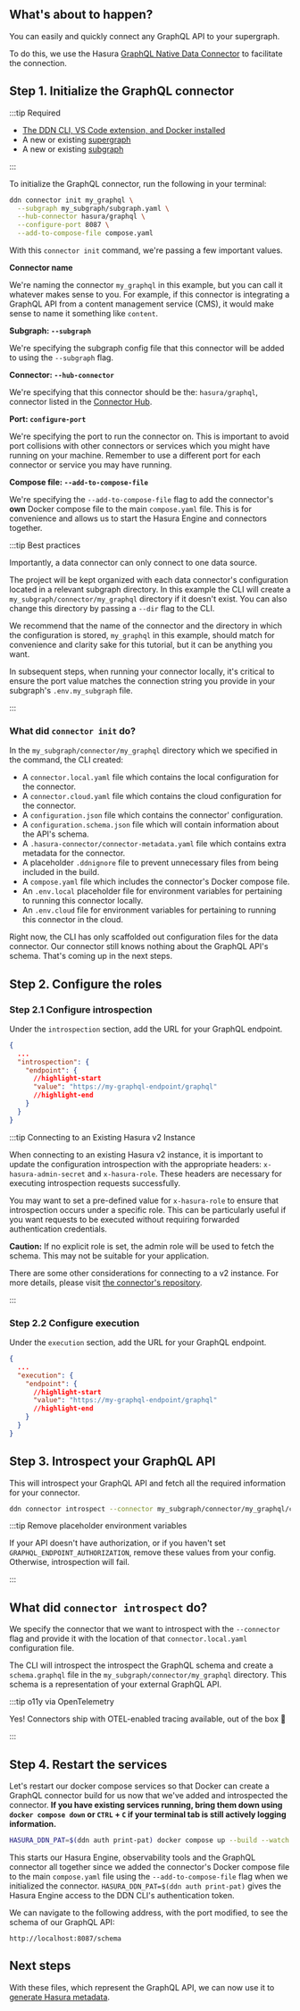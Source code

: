 
## What's about to happen?

You can easily and quickly connect any GraphQL API to your supergraph.

To do this, we use the Hasura [GraphQL Native Data Connector](https://github.com/hasura/ndc-graphql) to facilitate the
connection.

<Thumbnail src="/img/get-started/ERD/connect-data.png" alt="Connect a data source" width="1000px" />

## Step 1. Initialize the GraphQL connector

:::tip Required

- [The DDN CLI, VS Code extension, and Docker installed](/getting-started/build/00-prerequisites.mdx)
- A new or existing [supergraph](/getting-started/build/01-init-supergraph.mdx)
- A new or existing [subgraph](/getting-started/build/02-init-subgraph.mdx)

:::

To initialize the GraphQL connector, run the following in your terminal:

```bash
ddn connector init my_graphql \
  --subgraph my_subgraph/subgraph.yaml \
  --hub-connector hasura/graphql \
  --configure-port 8087 \
  --add-to-compose-file compose.yaml
```

With this `connector init` command, we're passing a few important values.

**Connector name**

We're naming the connector `my_graphql` in this example, but you can call it whatever makes sense to you. For example,
if this connector is integrating a GraphQL API from a content management service (CMS), it would make sense to name it
something like `content`.

**Subgraph: `--subgraph`**

We're specifying the subgraph config file that this connector will be added to using the `--subgraph` flag.

**Connector: `--hub-connector`**

We're specifying that this connector should be the: `hasura/graphql`, connector listed in the
[Connector Hub](https://hasura.io/connectors/graphql).

**Port: `configure-port`**

We're specifying the port to run the connector on. This is important to avoid port collisions with other connectors or
services which you might have running on your machine. Remember to use a different port for each connector or service
you may have running.

**Compose file: `--add-to-compose-file`**

We're specifying the `--add-to-compose-file` flag to add the connector's **own** Docker compose file to the main
`compose.yaml` file. This is for convenience and allows us to start the Hasura Engine and connectors together.

:::tip Best practices

Importantly, a data connector can only connect to one data source.

The project will be kept organized with each data connector's configuration located in a relevant subgraph directory. In
this example the CLI will create a `my_subgraph/connector/my_graphql` directory if it doesn't exist. You can also change
this directory by passing a `--dir` flag to the CLI.

We recommend that the name of the connector and the directory in which the configuration is stored, `my_graphql` in this
example, should match for convenience and clarity sake for this tutorial, but it can be anything you want.

In subsequent steps, when running your connector locally, it's critical to ensure the port value matches the connection
string you provide in your subgraph's `.env.my_subgraph` file.

:::

### What did `connector init` do?

In the `my_subgraph/connector/my_graphql` directory which we specified in the command, the CLI created:

- A `connector.local.yaml` file which contains the local configuration for the connector.
- A `connector.cloud.yaml` file which contains the cloud configuration for the connector.
- A `configuration.json` file which contains the connector' configuration.
- A `configuration.schema.json` file which will contain information about the API's schema.
- A `.hasura-connector/connector-metadata.yaml` file which contains extra metadata for the connector.
- A placeholder `.ddnignore` file to prevent unnecessary files from being included in the build.
- A `compose.yaml` file which includes the connector's Docker compose file.
- An `.env.local` placeholder file for environment variables for pertaining to running this connector locally.
- An `.env.cloud` file for environment variables for pertaining to running this connector in the cloud.

Right now, the CLI has only scaffolded out configuration files for the data connector. Our connector still knows nothing
about the GraphQL API's schema. That's coming up in the next steps.

## Step 2. Configure the roles

### Step 2.1 Configure introspection

Under the `introspection` section, add the URL for your GraphQL endpoint.

```json title="Inside of my_subgraph/connector/my_graphql/configuration.json:"
{
  ...
  "introspection": {
    "endpoint": {
      //highlight-start
      "value": "https://my-graphql-endpoint/graphql"
      //highlight-end
    }
  }
}
```

:::tip Connecting to an Existing Hasura v2 Instance

When connecting to an existing Hasura v2 instance, it is important to update the configuration introspection with the
appropriate headers: `x-hasura-admin-secret` and `x-hasura-role`. These headers are necessary for executing
introspection requests successfully.

You may want to set a pre-defined value for `x-hasura-role` to ensure that introspection occurs under a specific role.
This can be particularly useful if you want requests to be executed without requiring forwarded authentication
credentials.

**Caution:** If no explicit role is set, the admin role will be used to fetch the schema. This may not be suitable for
your application.

There are some other considerations for connecting to a v2 instance. For more details, please visit
[the connector's repository](https://github.com/hasura/ndc-graphql).

:::

### Step 2.2 Configure execution

Under the `execution` section, add the URL for your GraphQL endpoint.

```json title="Inside of my_subgraph/connector/my_graphql/configuration.json:"
{
  ...
  "execution": {
    "endpoint": {
      //highlight-start
      "value": "https://my-graphql-endpoint/graphql"
      //highlight-end
    }
  }
}
```

## Step 3. Introspect your GraphQL API

This will introspect your GraphQL API and fetch all the required information for your connector.

```bash
ddn connector introspect --connector my_subgraph/connector/my_graphql/connector.local.yaml
```

:::tip Remove placeholder environment variables

If your API doesn't have authorization, or if you haven't set `GRAPHQL_ENDPOINT_AUTHORIZATION`, remove these values from
your config. Otherwise, introspection will fail.

:::

## What did `connector introspect` do?

We specify the connector that we want to introspect with the `--connector` flag and provide it with the location of that
`connector.local.yaml` configuration file.

The CLI will introspect the introspect the GraphQL schema and create a `schema.graphql` file in the
`my_subgraph/connector/my_graphql` directory. This schema is a representation of your external GraphQL API.

:::tip o11y via OpenTelemetry

Yes! Connectors ship with OTEL-enabled tracing available, out of the box 🎉

:::

## Step 4. Restart the services

Let's restart our docker compose services so that Docker can create a GraphQL connector build for us now that we've
added and introspected the connector. **If you have existing services running, bring them down using
`docker compose down` or `CTRL` + `C` if your terminal tab is still actively logging information.**

```bash title="From the root of your project, run:"
HASURA_DDN_PAT=$(ddn auth print-pat) docker compose up --build --watch
```

This starts our Hasura Engine, observability tools and the GraphQL connector all together since we added the connector's
Docker compose file to the main `compose.yaml` file using the `--add-to-compose-file` flag when we initialized the
connector. `HASURA_DDN_PAT=$(ddn auth print-pat)` gives the Hasura Engine access to the DDN CLI's authentication token.

We can navigate to the following address, with the port modified, to see the schema of our GraphQL API:

```text
http://localhost:8087/schema
```

## Next steps

With these files, which represent the GraphQL API, we can now use it to
[generate Hasura metadata](/getting-started/build/03-connect-to-data/02-create-source-metadata.mdx).
